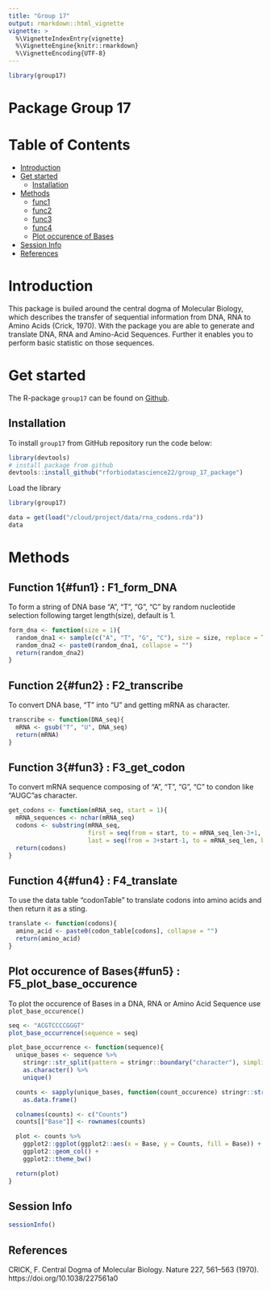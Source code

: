 ```yaml
---
title: "Group 17"
output: rmarkdown::html_vignette
vignette: >
  %\VignetteIndexEntry{vignette}
  %\VignetteEngine{knitr::rmarkdown}
  %\VignetteEncoding{UTF-8}
---
```

```r
library(group17)
```
# Package Group 17


# Table of Contents

- [Introduction](#intro)
- [Get started](#start)
  - [Installation](#inst)
- [Methods](#methods)
  - [func1](#fun1)
  - [func2](#fun2)
  - [func3](#fun3)
  - [func4](#fun4)
  - [Plot occurence of Bases](#fun5)
- [Session Info](#session)
- [References](#ref)

# Introduction{#intro}

This package is builed around the central dogma of Molecular Biology, which describes the transfer of sequential information from DNA, RNA to Amino Acids (Crick, 1970).
With the package you are able to generate and translate DNA, RNA and Amino-Acid Sequences.
Further it enables you to perform basic statistic on those sequences.

# Get started{#start}

The R-package `group17` can be found on [Github](https://github.com/rforbiodatascience22/group_17_package).

## Installation{#inst}

To install `group17` from GitHub repository run the code below:
```r
library(devtools)
# install package from github
devtools::install_github("rforbiodatascience22/group_17_package")
```

Load the library

```r
library(group17)
```


```r
data = get(load("/cloud/project/data/rna_codons.rda"))
data
```

# Methods{#methods}
## Function 1{#fun1} : F1_form_DNA
To form a string of DNA base "A", "T", "G", "C" by random nucleotide selection following target length(size), default is 1.

```r
form_dna <- function(size = 1){
  random_dna1 <- sample(c("A", "T", "G", "C"), size = size, replace = TRUE)
  random_dna2 <- paste0(random_dna1, collapse = "")
  return(random_dna2)
}

```

## Function 2{#fun2} : F2_transcribe
To convert DNA base, "T" into "U" and getting mRNA as character.

```r
transcribe <- function(DNA_seq){
  mRNA <- gsub("T", "U", DNA_seq)
  return(mRNA)
}
```

## Function 3{#fun3} : F3_get_codon
To convert mRNA sequence composing of "A", "T", "G", "C" to condon like "AUGC"as character.

```r
get_codons <- function(mRNA_seq, start = 1){
  mRNA_sequences <- nchar(mRNA_seq)
  codons <- substring(mRNA_seq,
                      first = seq(from = start, to = mRNA_seq_len-3+1, by = 3),
                      last = seq(from = 3+start-1, to = mRNA_seq_len, by = 3))
  return(codons)
}
```

## Function 4{#fun4} : F4_translate
To use the data table "codonTable" to translate codons into amino acids and then return it as a sting.

```r
translate <- function(codons){
  amino_acid <- paste0(codon_table[codons], collapse = "")
  return(amino_acid)
}

```

## Plot occurence of Bases{#fun5} : F5_plot_base_occurence
To plot the occurence of Bases in a DNA, RNA or Amino Acid Sequence use `plot_base_occurence()`


```r
seq <- "ACGTCCCCGGGT"
plot_base_occurrence(sequence = seq)
```

```r
plot_base_occurrence <- function(sequence){
  unique_bases <- sequence %>%
    stringr::str_split(pattern = stringr::boundary("character"), simplify = TRUE) %>%
    as.character() %>%
    unique()

  counts <- sapply(unique_bases, function(count_occurence) stringr::str_count(string = sequence, pattern =  count_occurence)) %>%
    as.data.frame()

  colnames(counts) <- c("Counts")
  counts[["Base"]] <- rownames(counts)

  plot <- counts %>%
    ggplot2::ggplot(ggplot2::aes(x = Base, y = Counts, fill = Base)) +
    ggplot2::geom_col() +
    ggplot2::theme_bw()

  return(plot)
}
```

## Session Info{#session}

```r
sessionInfo()
```


## References{#ref}

CRICK, F. Central Dogma of Molecular Biology. Nature 227, 561–563 (1970). https://doi.org/10.1038/227561a0

